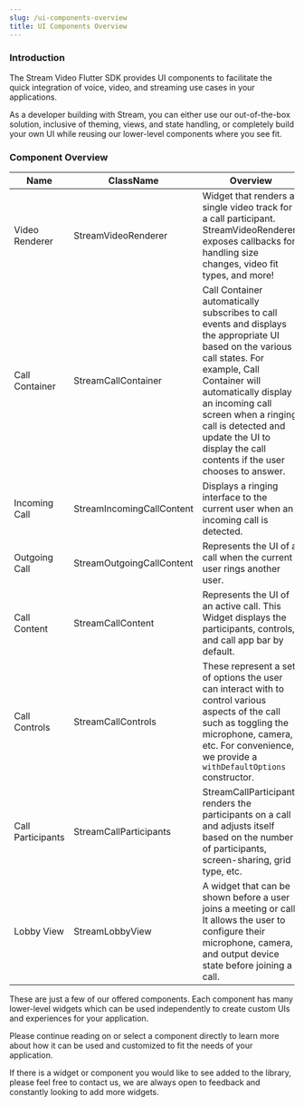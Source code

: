 ```yaml
---
slug: /ui-components-overview
title: UI Components Overview
---
```


### Introduction

The Stream Video Flutter SDK provides UI components to facilitate the quick integration of voice, video, and streaming use cases in your applications.

As a developer building with Stream, you can either use our out-of-the-box solution, inclusive of theming, views, and state handling, or completely build your own UI while reusing our lower-level components where you see fit.

### Component Overview

| Name              | ClassName                 | Overview                                                                                                                                                                                                                                                                                                              |
| ----------------- | ------------------------- | --------------------------------------------------------------------------------------------------------------------------------------------------------------------------------------------------------------------------------------------------------------------------------------------------------------------- |
| Video Renderer    | StreamVideoRenderer       | Widget that renders a single video track for a call participant. StreamVideoRenderer exposes callbacks for handling size changes, video fit types, and more!                                                                                                                                                          |
| Call Container    | StreamCallContainer       | Call Container automatically subscribes to call events and displays the appropriate UI based on the various call states. For example, Call Container will automatically display an incoming call screen when a ringing call is detected and update the UI to display the call contents if the user chooses to answer. |
| Incoming Call     | StreamIncomingCallContent | Displays a ringing interface to the current user when an incoming call is detected.                                                                                                                                                                                                                                   |
| Outgoing Call     | StreamOutgoingCallContent | Represents the UI of a call when the current user rings another user.                                                                                                                                                                                                                                                 |
| Call Content      | StreamCallContent         | Represents the UI of an active call. This Widget displays the participants, controls, and call app bar by default.                                                                                                                                                                                                    |
| Call Controls     | StreamCallControls        | These represent a set of options the user can interact with to control various aspects of the call such as toggling the microphone, camera, etc. For convenience, we provide a `withDefaultOptions` constructor.                                                                                                      |
| Call Participants | StreamCallParticipants    | StreamCallParticipants renders the participants on a call and adjusts itself based on the number of participants, screen-sharing, grid type, etc.                                                                                                                                                                     |
| Lobby View        | StreamLobbyView           | A widget that can be shown before a user joins a meeting or call. It allows the user to configure their microphone, camera, and output device state before joining a call.                                                                                                                                            |

These are just a few of our offered components. Each component has many lower-level widgets which can be used independently to create custom UIs and experiences for your application.

Please continue reading on or select a component directly to learn more about how it can be used and customized to fit the needs of your application.

If there is a widget or component you would like to see added to the library, please feel free to contact us, we are always open to feedback and constantly looking to add more widgets.
